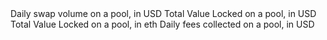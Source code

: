 <ParamField path="blockchain">

</ParamField>
<ParamField path="project">

</ParamField>
<ParamField path="version">

</ParamField>
<ParamField path="block_date">

</ParamField>
<ParamField path="project_contract_address">

</ParamField>
<ParamField path="pool_symbol">

</ParamField>
<ParamField path="pool_type">

</ParamField>
<ParamField path="swap_amount_usd">
Daily swap volume on a pool, in USD
</ParamField>
<ParamField path="tvl_usd">
Total Value Locked on a pool, in USD
</ParamField>
<ParamField path="tvl_eth">
Total Value Locked on a pool, in eth
</ParamField>
<ParamField path="fee_amount_usd">
Daily fees collected on a pool, in USD
</ParamField>
